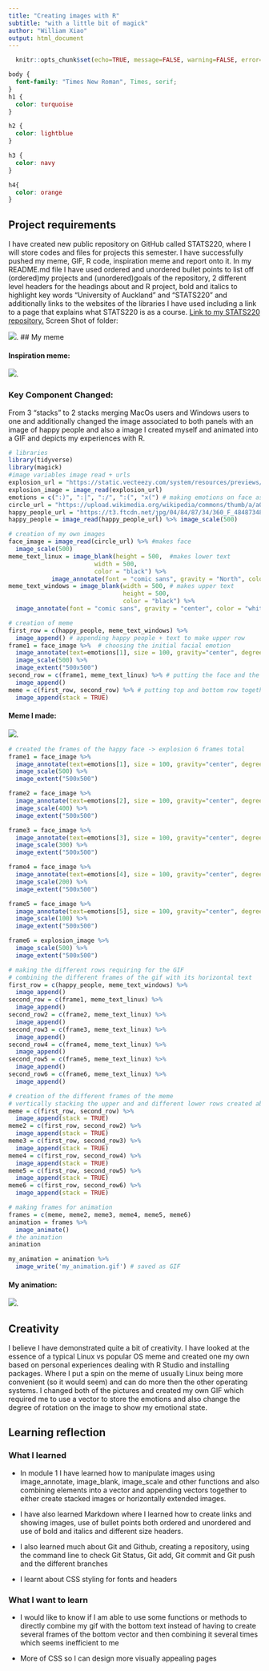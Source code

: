 ```yaml
---
title: "Creating images with R"
subtitle: "with a little bit of magick"
author: "William Xiao"
output: html_document
---
```


```r
  knitr::opts_chunk$set(echo=TRUE, message=FALSE, warning=FALSE, error=FALSE)
```

```css
body {
  font-family: "Times New Roman", Times, serif;
}
h1 {
  color: turquoise
}

h2 {
  color: lightblue
}

h3 {
  color: navy
}

h4{
  color: orange
}
```

## Project requirements
I have created new public repository on GitHub called STATS220, where I will store codes and files for projects this semester. I have successfully pushed my meme, GIF, R code, inspiration meme and report onto it. In my README.md file I have used ordered and unordered bullet points to list off (ordered)my projects and (unordered)goals of the repository, 2 different level headers for the headings about and R project, bold and italics to highlight key words “University of Auckland” and “STATS220” and additionally links to the websites of the libraries I have used including a link to a page that explains what STATS220 is as a course. [Link to my STATS220 repository.](https://github.com/wzxiao1/stats220)
Screen Shot of folder:

![](screen_shot_folder.png).
## My meme

#### Inspiration meme:

![](inspiration_meme.png).

### Key Component Changed:
From 3 “stacks” to 2 stacks merging MacOs users and Windows users to one and additionally changed the image associated to both panels with an image of happy people and also a image I created myself and animated into a GIF and depicts my experiences with R.
```r
# libraries
library(tidyverse)
library(magick)
#image variables image read + urls
explosion_url = "https://static.vecteezy.com/system/resources/previews/027/292/456/original/bomb-explosion-with-fire-flames-and-smoke-isolated-on-transparent-background-png.png"
explosion_image = image_read(explosion_url)
emotions = c(":)", ":|", ":/", ":(", "x(") # making emotions on face as vector
circle_url = "https://upload.wikimedia.org/wikipedia/commons/thumb/a/a0/Circle_-_black_simple.svg/800px-Circle_-_black_simple.svg.png"
happy_people_url = "https://t3.ftcdn.net/jpg/04/84/87/34/360_F_484873483_hg1ofIdXbMha5lKEDG3hJBrwKh1oikTq.jpg"
happy_people = image_read(happy_people_url) %>% image_scale(500)

# creation of my own images
face_image = image_read(circle_url) %>% #makes face
  image_scale(500)
meme_text_linux = image_blank(height = 500,  #makes lower text
                        width = 500,
                        color = "black") %>%
            image_annotate(font = "comic sans", gravity = "North", color = "white", text = "Linux users:\nbuilding from source", size = 50)
meme_text_windows = image_blank(width = 500, # makes upper text
                                height = 500,
                                color = "black") %>%
  image_annotate(font = "comic sans", gravity = "center", color = "white", text = "Everyone else:\ninstalling R packages", size = 50)

# creation of meme
first_row = c(happy_people, meme_text_windows) %>% 
  image_append() # appending happy people + text to make upper row
frame1 = face_image %>%  # choosing the initial facial emotion
  image_annotate(text=emotions[1], size = 100, gravity="center", degrees = 90) %>% 
  image_scale(500) %>%
  image_extent("500x500")
second_row = c(frame1, meme_text_linux) %>% # putting the face and the bottom text together
  image_append()
meme = c(first_row, second_row) %>% # putting top and bottom row together vertically stacking
  image_append(stack = TRUE)


```

#### Meme I made:

![](my_meme.png).

```r
# created the frames of the happy face -> explosion 6 frames total
frame1 = face_image %>% 
  image_annotate(text=emotions[1], size = 100, gravity="center", degrees = 90) %>% 
  image_scale(500) %>%
  image_extent("500x500")

frame2 = face_image %>% 
  image_annotate(text=emotions[2], size = 100, gravity="center", degrees = 90) %>% 
  image_scale(400) %>%
  image_extent("500x500")

frame3 = face_image %>% 
  image_annotate(text=emotions[3], size = 100, gravity="center", degrees = 90) %>% 
  image_scale(300) %>%
  image_extent("500x500")

frame4 = face_image %>% 
  image_annotate(text=emotions[4], size = 100, gravity="center", degrees = 90) %>% 
  image_scale(200) %>%
  image_extent("500x500")

frame5 = face_image %>% 
  image_annotate(text=emotions[5], size = 100, gravity="center", degrees = 90) %>% 
  image_scale(100) %>%
  image_extent("500x500")

frame6 = explosion_image %>%
  image_scale(500) %>%
  image_extent("500x500")

# making the different rows requiring for the GIF
# combining the different frames of the gif with its horizontal text
first_row = c(happy_people, meme_text_windows) %>% 
  image_append()
second_row = c(frame1, meme_text_linux) %>% 
  image_append()
second_row2 = c(frame2, meme_text_linux) %>% 
  image_append()
second_row3 = c(frame3, meme_text_linux) %>% 
  image_append()
second_row4 = c(frame4, meme_text_linux) %>% 
  image_append()
second_row5 = c(frame5, meme_text_linux) %>% 
  image_append()
second_row6 = c(frame6, meme_text_linux) %>% 
  image_append()

# creation of the different frames of the meme
# vertically stacking the upper and and different lower rows created above
meme = c(first_row, second_row) %>%
  image_append(stack = TRUE)
meme2 = c(first_row, second_row2) %>%
  image_append(stack = TRUE)
meme3 = c(first_row, second_row3) %>%
  image_append(stack = TRUE)
meme4 = c(first_row, second_row4) %>%
  image_append(stack = TRUE)
meme5 = c(first_row, second_row5) %>%
  image_append(stack = TRUE)
meme6 = c(first_row, second_row6) %>%
  image_append(stack = TRUE)

# making frames for animation
frames = c(meme, meme2, meme3, meme4, meme5, meme6)
animation = frames %>%
  image_animate()
# the animation
animation

my_animation = animation %>%
  image_write('my_animation.gif') # saved as GIF

```
#### My animation:

![](my_animation.gif).

## Creativity

I believe I have demonstrated quite a bit of creativity. I have looked at the essence of a typical Linux vs popular OS meme and created one my own based on personal experiences dealing with R Studio and installing packages. Where I put a spin on the meme of usually Linux being more convenient (so it would seem) and can do more then the other operating systems. I changed both of the pictures and created my own GIF which required me to use a vector to store the emotions and also change the degree of rotation on the image to show my emotional state.  

## Learning reflection

### What I learned

- In module 1 I have learned how to manipulate images using image_annotate, image_blank, image_scale and other functions and also combining elements into a vector and appending vectors together to either create stacked images or horizontally extended images.

- I have also learned Markdown where I learned how to create links and showing images, use of bullet points both ordered and unordered and use of bold and italics and different size headers.

- I also learned much about Git and Github, creating a repository, using the command line to check Git Status, Git add, Git commit and Git push and the different branches

- I learnt about CSS styling for fonts and headers

### What I want to learn

- I would like to know if I am able to use some functions or methods to directly combine my gif with the bottom text instead of having to create several frames of the bottom vector and then combining it several times which seems inefficient to me

- More of CSS so I can design more visually appealing pages
